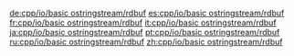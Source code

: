 {{include page|cpp/io/basic_stringstream/rdbuf|basic_ostringstream}}

[[de:cpp/io/basic ostringstream/rdbuf]]
[[es:cpp/io/basic ostringstream/rdbuf]]
[[fr:cpp/io/basic ostringstream/rdbuf]]
[[it:cpp/io/basic ostringstream/rdbuf]]
[[ja:cpp/io/basic ostringstream/rdbuf]]
[[pt:cpp/io/basic ostringstream/rdbuf]]
[[ru:cpp/io/basic ostringstream/rdbuf]]
[[zh:cpp/io/basic ostringstream/rdbuf]]